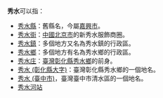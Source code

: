 '''秀水'''可以指：
* [[秀水縣|秀水縣]]：舊縣名，今屬[[嘉興市|嘉興市]]。
* [[秀水街|秀水街]]：[[中國|中國]][[北京市|北京市]]的新秀水服飾商圈。
* [[秀水鎮|秀水鎮]]：多個地方又名為秀水鎮的行政區。
* [[秀水鄉|秀水鄉]]：多個地方有名為秀水鄉的行政區。
* [[秀水庄|秀水庄]]：[[臺灣|臺灣]][[彰化縣|彰化縣]][[秀水鄉_(台灣)|秀水鄉]]的前身。
* [[秀水_(彰化縣大字)|秀水 (彰化縣大字)]]：臺灣彰化縣秀水鄉的一個地名。
* [[秀水_(臺中市)|秀水 (臺中市)]]，臺灣臺中市清水區的一個地名。
* [[秀水河站|秀水河站]]
{{disambig|Cat=二字亞洲相關消歧義}}
